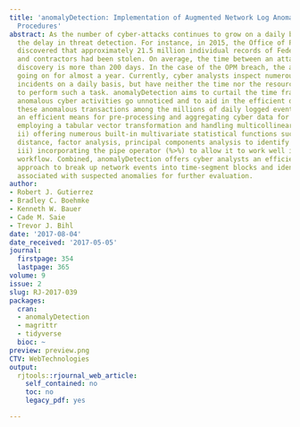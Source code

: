 ```yaml
---
title: 'anomalyDetection: Implementation of Augmented Network Log Anomaly Detection
  Procedures'
abstract: As the number of cyber-attacks continues to grow on a daily basis, so does
  the delay in threat detection. For instance, in 2015, the Office of Personnel Management
  discovered that approximately 21.5 million individual records of Federal employees
  and contractors had been stolen. On average, the time between an attack and its
  discovery is more than 200 days. In the case of the OPM breach, the attack had been
  going on for almost a year. Currently, cyber analysts inspect numerous potential
  incidents on a daily basis, but have neither the time nor the resources available
  to perform such a task. anomalyDetection aims to curtail the time frame in which
  anomalous cyber activities go unnoticed and to aid in the efficient discovery of
  these anomalous transactions among the millions of daily logged events by i) providing
  an efficient means for pre-processing and aggregating cyber data for analysis by
  employing a tabular vector transformation and handling multicollinearity concerns;
  ii) offering numerous built-in multivariate statistical functions such as Mahalanobis
  distance, factor analysis, principal components analysis to identify anomalous activity,
  iii) incorporating the pipe operator (%>%) to allow it to work well in the tidyverse
  workflow. Combined, anomalyDetection offers cyber analysts an efficient and simplified
  approach to break up network events into time-segment blocks and identify periods
  associated with suspected anomalies for further evaluation.
author:
- Robert J. Gutierrez
- Bradley C. Boehmke
- Kenneth W. Bauer
- Cade M. Saie
- Trevor J. Bihl
date: '2017-08-04'
date_received: '2017-05-05'
journal:
  firstpage: 354
  lastpage: 365
volume: 9
issue: 2
slug: RJ-2017-039
packages:
  cran:
  - anomalyDetection
  - magrittr
  - tidyverse
  bioc: ~
preview: preview.png
CTV: WebTechnologies
output:
  rjtools::rjournal_web_article:
    self_contained: no
    toc: no
    legacy_pdf: yes

---
```


